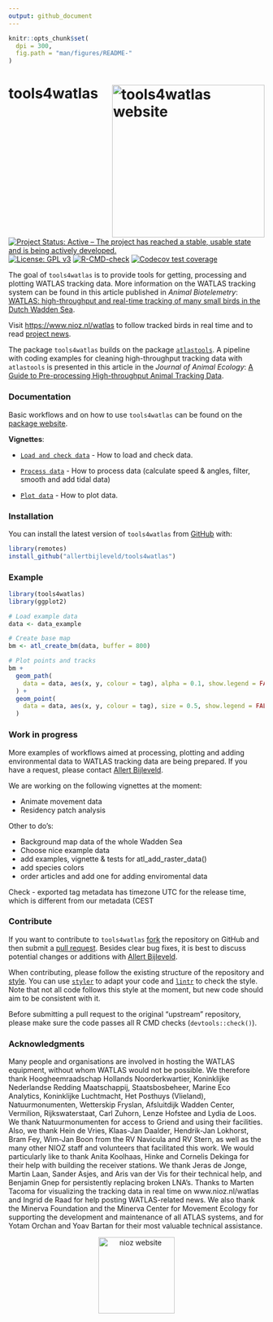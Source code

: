 ```yaml
---
output: github_document
---
```


<!-- README.md is generated from README.Rmd. Please edit that file -->

```r
knitr::opts_chunk$set(
  dpi = 300,
  fig.path = "man/figures/README-"
)
```

# tools4watlas <a href="https://allertbijleveld.github.io/tools4watlas/g"><img src="man/figures/logo.png" align="right" height="300" alt="tools4watlas website" /></a>

<!-- badges: start -->
[![Project Status: Active – The project has reached a stable, usable state and is being actively developed.](http://www.repostatus.org/badges/latest/active.svg)](http://www.repostatus.org/#active)
[![License: GPL v3](https://img.shields.io/badge/License-GPL%20v3-blue.svg)](https://www.gnu.org/licenses/gpl-3.0)
[![R-CMD-check](https://github.com/allertbijleveld/tools4watlas/actions/workflows/R-CMD-check.yaml/badge.svg)](https://github.com/allertbijleveld/tools4watlas/actions/workflows/R-CMD-check.yaml)
[![Codecov test coverage](https://codecov.io/gh/allertbijleveld/tools4watlas/graph/badge.svg)](https://app.codecov.io/gh/allertbijleveld/tools4watlas)
<!-- badges: end -->

The goal of `tools4watlas` is to provide tools for getting, processing and plotting WATLAS tracking data. More information on the WATLAS tracking system can be found in this article published in *Animal Biotelemetry*: [WATLAS: high-throughput and real-time tracking of many small birds in the Dutch Wadden Sea](https://doi.org/10.1186/s40317-022-00307-w). 

Visit <https://www.nioz.nl/watlas> to follow tracked birds in real time and to read [project news](https://www.nioz.nl/en/about/cos/coastal-movement-ecology/shorebird-tracking/watlas-tracking-regional-movements/watlas-news-archive).

The package `tools4watlas` builds on the package [`atlastools`](https://github.com/pratikunterwegs/atlastools). A pipeline with coding examples for cleaning high-throughput tracking data with `atlastools` is presented in this article in the *Journal of Animal Ecology*: [A Guide to Pre-processing High-throughput Animal Tracking Data](https://doi.org/10.1111/1365-2656.13610).

### **Documentation**

Basic workflows and on how to use `tools4watlas` can be found on the [package website](https://allertbijleveld.github.io/tools4watlas/).

**Vignettes**:

   - [`Load and check data`](https://allertbijleveld.github.io/tools4watlas/articles/load_and_check_data.html) - 
  How to load and check data. 
   
   - [`Process data`](https://allertbijleveld.github.io/tools4watlas/articles/process_data.html) - 
  How to process data (calculate speed & angles, filter, smooth and add tidal data)
  
   - [`Plot data`](https://allertbijleveld.github.io/tools4watlas/articles/plot_data.html) - 
  How to plot data. 


### **Installation**

You can install the latest version of `tools4watlas` from [GitHub](https://github.com/allertbijleveld/tools4watlas) with:

```r
library(remotes)
install_github("allertbijleveld/tools4watlas")
```

### **Example**

```r
library(tools4watlas)
library(ggplot2)

# Load example data
data <- data_example

# Create base map
bm <- atl_create_bm(data, buffer = 800)

# Plot points and tracks
bm +
  geom_path(
    data = data, aes(x, y, colour = tag), alpha = 0.1, show.legend = FALSE
  ) +
  geom_point(
    data = data, aes(x, y, colour = tag), size = 0.5, show.legend = FALSE
  )
```

### **Work in progress**

More examples of workflows aimed at processing, plotting and adding environmental data to WATLAS tracking data are being prepared. If you have a request, please contact [Allert Bijleveld](mailto:allert.bijleveld@nioz.nl). 

We are working on the following vignettes at the moment:

- Animate movement data
- Residency patch analysis

Other to do's:

- Background map data of the whole Wadden Sea
- Choose nice example data
- add examples, vignette & tests for atl_add_raster_data()
- add species colors
- order articles and add one for adding enviromental data

Check
- exported tag metadata has timezone UTC for the release time, which is different from our metadata (CEST

### **Contribute**

If you want to contribute to `tools4watlas` [fork](https://docs.github.com/en/pull-requests/collaborating-with-pull-requests/working-with-forks/fork-a-repo) the repository on GitHub and then submit a [pull request](https://docs.github.com/en/pull-requests/collaborating-with-pull-requests/proposing-changes-to-your-work-with-pull-requests/about-pull-requests). Besides clear bug fixes, it is best to discuss potential changes or additions with [Allert Bijleveld](mailto:allert.bijleveld@nioz.nl). 

When contributing, please follow the existing structure of the repository and [style](http://adv-r.had.co.nz/Style.html). You can use [`styler`](https://styler.r-lib.org/) to adapt your code and [`lintr`](https://lintr.r-lib.org/) to check the style. Note that not all code follows this style at the moment, but new code should aim to be consistent with it. 

Before submitting a pull request to the original “upstream” repository, please make sure the code passes all R CMD checks (`devtools::check()`). 

### **Acknowledgments**

Many people and organisations are involved in hosting the WATLAS equipment, without whom WATLAS would not be possible. We therefore thank Hoogheemraadschap Hollands Noorderkwartier, Koninklijke Nederlandse Redding Maatschappij, Staatsbosbeheer, Marine Eco Analytics, Koninklijke Luchtmacht, Het Posthuys (Vlieland), Natuurmonumenten, Wetterskip Fryslan, Afsluitdijk Wadden Center, Vermilion, Rijkswaterstaat, Carl Zuhorn, Lenze Hofstee and Lydia de Loos. We thank Natuurmonumenten for access to Griend and using their facilities. Also, we thank Hein de Vries, Klaas-Jan Daalder, Hendrik-Jan Lokhorst, Bram Fey, Wim-Jan Boon from the RV Navicula and RV Stern, as well as the many other NIOZ staff and volunteers that facilitated this work. We would particularly like to thank Anita Koolhaas, Hinke and Cornelis Dekinga for their help with building the receiver stations. We thank Jeras de Jonge, Martin Laan, Sander Asjes, and Aris van der Vis for their technical help, and Benjamin Gnep for persistently replacing broken LNA’s. Thanks to Marten Tacoma for visualizing the tracking data in real time on www.nioz.nl/watlas and Ingrid de Raad for help posting WATLAS-related news. We also thank the Minerva Foundation and the Minerva Center for Movement Ecology for supporting the development and maintenance of all ATLAS systems, and for Yotam Orchan and Yoav Bartan for their most valuable technical assistance.


<p align="middle">
    <a href="https://www.nioz.nl/en">
        <img src="man/figures/NIOZ_logo_ENG_RGB.png" align="middle" height="150" alt="nioz website" />
    </a>
</p>

